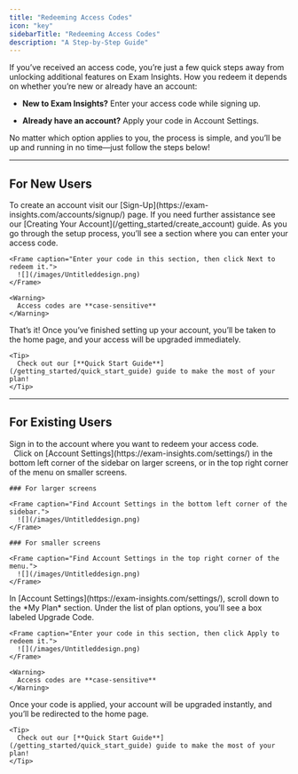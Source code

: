 ```yaml
---
title: "Redeeming Access Codes"
icon: "key"
sidebarTitle: "Redeeming Access Codes"
description: "A Step-by-Step Guide"
---
```


If you’ve received an access code, you’re just a few quick steps away from unlocking additional features on Exam Insights. How you redeem it depends on whether you’re new or already have an account:

* **New to Exam Insights?** Enter your access code while signing up.

* **Already have an account?** Apply your code in Account Settings.

No matter which option applies to you, the process is simple, and you’ll be up and running in no time—just follow the steps below!

***

## For New Users

<Steps>
  <Step title="Create an Account">
    To create an account visit our [Sign-Up](https://exam-insights.com/accounts/signup/) page. If you need further assistance see our [Creating Your Account](/getting_started/create_account) guide.
  </Step>

  <Step title="Enter Your Access Code">
    As you go through the setup process, you’ll see a section where you can enter your access code.

    <Frame caption="Enter your code in this section, then click Next to redeem it.">
      ![](/images/Untitleddesign.png)
    </Frame>

    <Warning>
      Access codes are **case-sensitive**
    </Warning>
  </Step>

  <Step title="Upgrade Confirmation">
    That’s it! Once you’ve finished setting up your account, you’ll be taken to the home page, and your access will be upgraded immediately.

    <Tip>
      Check out our [**Quick Start Guide**](/getting_started/quick_start_guide) guide to make the most of your plan!
    </Tip>
  </Step>
</Steps>

***

## For Existing Users

<Steps>
  <Step title="Sign In to Your Account">
    Sign in to the account where you want to redeem your access code.  
  </Step>

  <Step title="Go to Account Settings">
        Click on [Account Settings](https://exam-insights.com/settings/) in the bottom left corner of the sidebar on larger screens, or in the top right corner of the menu on smaller screens.

    ### For larger screens

    <Frame caption="Find Account Settings in the bottom left corner of the sidebar.">
      ![](/images/Untitleddesign.png)
    </Frame>

    ### For smaller screens

    <Frame caption="Find Account Settings in the top right corner of the menu.">
      ![](/images/Untitleddesign.png)
    </Frame>
  </Step>

  <Step title="Enter and Apply the Access Code">
    In [Account Settings](https://exam-insights.com/settings/), scroll down to the *My Plan* section. Under the list of plan options, you’ll see a box labeled Upgrade Code.

    <Frame caption="Enter your code in this section, then click Apply to redeem it.">
      ![](/images/Untitleddesign.png)
    </Frame>

    <Warning>
      Access codes are **case-sensitive**
    </Warning>
  </Step>

  <Step title="Upgrade Confirmation">
    Once your code is applied, your account will be upgraded instantly, and you’ll be redirected to the home page.

    <Tip>
      Check out our [**Quick Start Guide**](/getting_started/quick_start_guide) guide to make the most of your plan!
    </Tip>
  </Step>
</Steps>